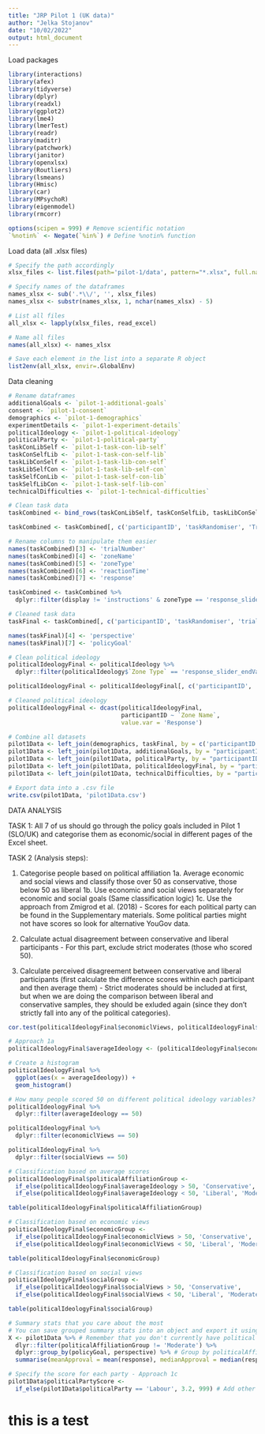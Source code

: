 ```yaml
---
title: "JRP Pilot 1 (UK data)"
author: "Jelka Stojanov"
date: "10/02/2022"
output: html_document
---
```


Load packages

```r
library(interactions)
library(afex)
library(tidyverse) 
library(dplyr)
library(readxl)
library(ggplot2)
library(lme4) 
library(lmerTest)
library(readr)
library(maditr)
library(patchwork)
library(janitor)
library(openxlsx)
library(Routliers)
library(lsmeans)
library(Hmisc)
library(car)
library(MPsychoR)
library(eigenmodel)
library(rmcorr)

options(scipen = 999) # Remove scientific notation
`%notin%` <- Negate(`%in%`) # Define %notin% function
```

Load data (all .xlsx files)

```r
# Specify the path accordingly
xlsx_files <- list.files(path='pilot-1/data', pattern="*.xlsx", full.names=TRUE)

# Specify names of the dataframes 
names_xlsx <- sub('.*\\/', '', xlsx_files)
names_xlsx <- substr(names_xlsx, 1, nchar(names_xlsx) - 5)

# List all files
all_xlsx <- lapply(xlsx_files, read_excel)

# Name all files
names(all_xlsx) <- names_xlsx

# Save each element in the list into a separate R object
list2env(all_xlsx, envir=.GlobalEnv)
```

Data cleaning

```r
# Rename dataframes
additionalGoals <- `pilot-1-additional-goals`
consent <- `pilot-1-consent`
demographics <- `pilot-1-demographics`
experimentDetails <- `pilot-1-experiment-details`
politicalIdeology <- `pilot-1-political-ideology`
politicalParty <- `pilot-1-political-party`
taskConLibSelf <- `pilot-1-task-con-lib-self`
taskConSelfLib <- `pilot-1-task-con-self-lib`
taskLibConSelf <- `pilot-1-task-lib-con-self`
taskLibSelfCon <- `pilot-1-task-lib-self-con`
taskSelfConLib <- `pilot-1-task-self-con-lib`
taskSelfLibCon <- `pilot-1-task-self-lib-con`
technicalDifficulties <- `pilot-1-technical-difficulties`

# Clean task data
taskCombined <- bind_rows(taskConLibSelf, taskConSelfLib, taskLibConSelf, taskLibSelfCon, taskSelfConLib, taskSelfLibCon)

taskCombined <- taskCombined[, c('participantID', 'taskRandomiser', 'Trial Number', 'Zone Name', 'Zone Type', 'Reaction Time', 'Response', 'display', 'sliderText')]

# Rename columns to manipulate them easier
names(taskCombined)[3] <- 'trialNumber'
names(taskCombined)[4] <- 'zoneName'
names(taskCombined)[5] <- 'zoneType'
names(taskCombined)[6] <- 'reactionTime'
names(taskCombined)[7] <- 'response'

taskCombined <- taskCombined %>%
  dplyr::filter(display != 'instructions' & zoneType == 'response_slider_endValue')

# Cleaned task data
taskFinal <- taskCombined[, c('participantID', 'taskRandomiser', 'trialNumber', 'zoneName', 'reactionTime', 'response', 'sliderText')]

names(taskFinal)[4] <- 'perspective'
names(taskFinal)[7] <- 'policyGoal'

# Clean political ideology
politicalIdeologyFinal <- politicalIdeology %>%
  dplyr::filter(politicalIdeology$`Zone Type` == 'response_slider_endValue')

politicalIdeologyFinal <- politicalIdeologyFinal[, c('participantID', 'Zone Name', 'Response')]

# Cleaned political ideology
politicalIdeologyFinal <- dcast(politicalIdeologyFinal,
                                participantID ~ `Zone Name`,
                                value.var = 'Response')

# Combine all datasets
pilot1Data <- left_join(demographics, taskFinal, by = c('participantID', 'taskRandomiser'))
pilot1Data <- left_join(pilot1Data, additionalGoals, by = "participantID")
pilot1Data <- left_join(pilot1Data, politicalParty, by = "participantID")
pilot1Data <- left_join(pilot1Data, politicalIdeologyFinal, by = "participantID")
pilot1Data <- left_join(pilot1Data, technicalDifficulties, by = "participantID")

# Export data into a .csv file
write.csv(pilot1Data, 'pilot1Data.csv')
```

#########

DATA ANALYSIS

########

TASK 1: All 7 of us should go through the policy goals included in Pilot 1 (SLO/UK) and categorise them as economic/social in different pages of the Excel sheet.


TASK 2 (Analysis steps):

1. Categorise people based on political affiliation
  1a. Average economic and social views and classify those over 50 as conservative, those below 50 as liberal
  1b. Use economic and social views separately for economic and social goals (Same classification logic)
  1c. Use the approach from Zmigrod et al. (2018) - Scores for each political party can be found in the Supplementary materials. Some political parties might not have scores so look for alternative YouGov data.
  
2. Calculate actual disagreement between conservative and liberal participants - For this part, exclude strict moderates (those who scored 50).
3. Calculate perceived disagreement between conservative and liberal participants (first calculate the difference scores within each participant and then average them) - Strict moderates should be included at first, but when we are doing the comparison between liberal and conservative samples, they should be exluded again (since they don't strictly fall into any of the political categories).

```r
cor.test(politicalIdeologyFinal$economiclViews, politicalIdeologyFinal$socialViews) # How correlated are economic and social views?

# Approach 1a
politicalIdeologyFinal$averageIdeology <- (politicalIdeologyFinal$economiclViews + politicalIdeologyFinal$socialViews) / 2

# Create a histogram
politicalIdeologyFinal %>%
  ggplot(aes(x = averageIdeology)) +
  geom_histogram()

# How many people scored 50 on different political ideology variables?
politicalIdeologyFinal %>%
  dplyr::filter(averageIdeology == 50)

politicalIdeologyFinal %>%
  dplyr::filter(economiclViews == 50)

politicalIdeologyFinal %>%
  dplyr::filter(socialViews == 50)

# Classification based on average scores
politicalIdeologyFinal$politicalAffiliationGroup <- 
  if_else(politicalIdeologyFinal$averageIdeology > 50, 'Conservative', 
  if_else(politicalIdeologyFinal$averageIdeology < 50, 'Liberal', 'Moderate'))

table(politicalIdeologyFinal$politicalAffiliationGroup)

# Classification based on economic views
politicalIdeologyFinal$economicGroup <- 
  if_else(politicalIdeologyFinal$economiclViews > 50, 'Conservative', 
  if_else(politicalIdeologyFinal$economiclViews < 50, 'Liberal', 'Moderate'))

table(politicalIdeologyFinal$economicGroup)

# Classification based on social views
politicalIdeologyFinal$socialGroup <- 
  if_else(politicalIdeologyFinal$socialViews > 50, 'Conservative', 
  if_else(politicalIdeologyFinal$socialViews < 50, 'Liberal', 'Moderate'))

table(politicalIdeologyFinal$socialGroup)

# Summary stats that you care about the most
# You can save grouped summary stats into an object and export it using write.csv() function
X <- pilot1Data %>% # Remember that you don't currently have political affiliation columns in this dataset (pilot1Data)!
  dlyr::filter(politicalAffiliationGroup != 'Moderate') %>%
  dplyr::group_by(policyGoal, perspective) %>% # Group by politicalAffiliationGroup later as well
  summarise(meanApproval = mean(response), medianApproval = median(response), sdApproval = sd(response), madApproval = mad(response))

# Specify the score for each party - Approach 1c
pilot1Data$politicalPartyScore <- 
  if_else(pilot1Data$politicalParty == 'Labour', 3.2, 999) # Add other political parties here
```

# this is a test

